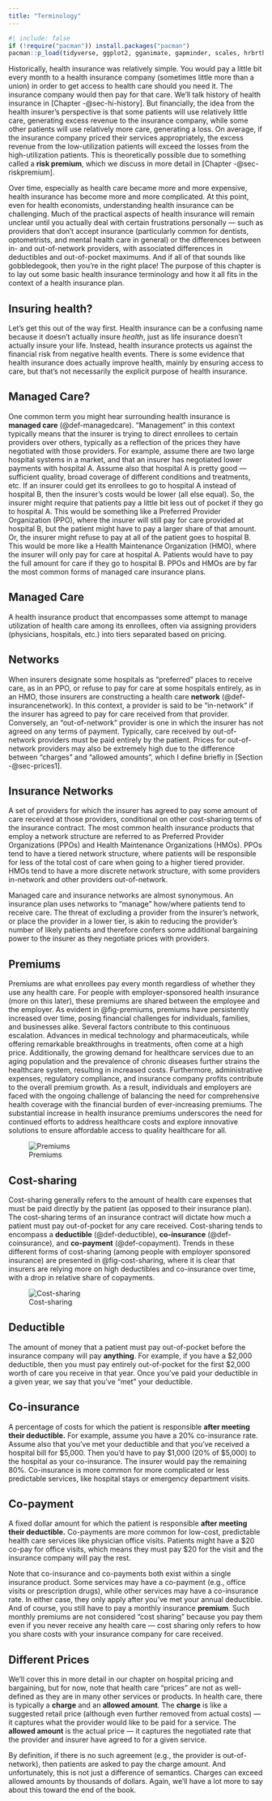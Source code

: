 ```yaml
---
title: "Terminology"
---
```


```r
#| include: false
if (!require("pacman")) install.packages("pacman")
pacman::p_load(tidyverse, ggplot2, gganimate, gapminder, scales, hrbrthemes, OECD, here, png, gifski, magick, pdftools)
```

Historically, health insurance was relatively simple. You would pay a little bit every month to a health insurance company (sometimes little more than a union) in order to get access to health care should you need it. The insurance company would then pay for that care. We'll talk history of health insurance in [Chapter -@sec-hi-history]. But financially, the idea from the health insurer's perspective is that some patients will use relatively little care, generating excess revenue to the insurance company, while some other patients will use relatively more care, generating a loss. On average, if the insurance company priced their services appropriately, the excess revenue from the low-utilization patients will exceed the losses from the high-utilization patients. This is theoretically possible due to something called a **risk premium**, which we discuss in more detail in [Chapter -@sec-riskpremium]. 

Over time, especially as health care became more and more expensive, health insurance has become more and more complicated. At this point, even for health economists, understanding health insurance can be challenging. Much of the practical aspects of health insurance will remain unclear until you actually deal with certain frustrations personally --- such as providers that don't accept insurance (particularly common for dentists, optometrists, and mental health care in general) or the differences between in- and out-of-network providers, with associated differences in deductibles and out-of-pocket maximums. And if all of that sounds like gobbledegook, then you're in the right place! The purpose of this chapter is to lay out some basic health insurance terminology and how it all fits in the context of a health insurance plan.

## Insuring health?

Let's get this out of the way first. Health insurance can be a confusing name because it doesn't actually insure *health*, just as life insurance doesn't actually insure your life. Instead, health insurance protects us against the financial risk from negative health events. There is some evidence that health insurance does actually improve health, mainly by ensuring access to care, but that's not necessarily the explicit purpose of health insurance.

## Managed Care?

One common term you might hear surrounding health insurance is **managed care** (@def-managedcare). "Management" in this context typically means that the insurer is trying to direct enrollees to certain providers over others, typically as a reflection of the prices they have negotiated with those providers. For example, assume there are two large hospital systems in a market, and that an insurer has negotiated lower payments with hospital A. Assume also that hospital A is pretty good --- sufficient quality, broad coverage of different conditions and treatments, etc. If an insurer could get its enrollees to go to hospital A instead of hospital B, then the insurer's costs would be lower (all else equal). So, the insurer might require that patients pay a little bit less out of pocket if they go to hospital A. This would be something like a Preferred Provider Organization (PPO), where the insurer will still pay for care provided at hospital B, but the patient might have to pay a larger share of that amount. Or, the insurer might refuse to pay at all of the patient goes to hospital B. This would be more like a Health Maintenance Organization (HMO), where the insurer will only pay for care at hospital A. Patients would have to pay the full amount for care if they go to hospital B. PPOs and HMOs are by far the most common forms of managed care insurance plans.

::: {#def-managedcare}

## Managed Care
A health insurance product that encompasses some attempt to manage utilization of health care among its enrollees, often via assigning providers (physicians, hospitals, etc.) into tiers separated based on pricing. 

:::

## Networks
When insurers designate some hospitals as "preferred" places to receive care, as in an PPO, or refuse to pay for care at some hospitals entirely, as in an HMO, those insurers are constructing a health care **network** (@def-insurancenetwork). In this context, a provider is said to be "in-network" if the insurer has agreed to pay for care received from that provider. Conversely, an "out-of-network" provider is one in which the insurer has not agreed on any terms of payment. Typically, care received by out-of-network providers must be paid entirely by the patient. Prices for out-of-network providers may also be extremely high due to the difference between "charges" and "allowed amounts", which I define briefly in [Section -@sec-prices1].

::: {#def-insurancenetwork}

## Insurance Networks
A set of providers for which the insurer has agreed to pay some amount of care received at those providers, conditional on other cost-sharing terms of the insurance contract. The most common health insurance products that employ a network structure are referred to as Preferred Provider Organizations (PPOs) and Health Maintenance Organizations (HMOs). PPOs tend to have a tiered network structure, where patients will be responsible for less of the total cost of care when going to a higher tiered provider. HMOs tend to have a more discrete network structure, with some providers in-network and other providers out-of-network.

:::

Managed care and insurance networks are almost synonymous. An insurance plan uses networks to "manage" how/where patients tend to receive care. The threat of excluding a provider from the insurer's network, or place the provider in a lower tier, is akin to reducing the provider's number of likely patients and therefore confers some additional bargaining power to the insurer as they negotiate prices with providers. 

## Premiums
Premiums are what enrollees pay every month regardless of whether they use any health care. For people with employer-sponsored health insurance (more on this later), these premiums are shared between the employee and the employer. As evident in @fig-premiums, premiums have persistently increased over time, posing financial challenges for individuals, families, and businesses alike. Several factors contribute to this continuous escalation. Advances in medical technology and pharmaceuticals, while offering remarkable breakthroughs in treatments, often come at a high price. Additionally, the growing demand for healthcare services due to an aging population and the prevalence of chronic diseases further strains the healthcare system, resulting in increased costs. Furthermore, administrative expenses, regulatory compliance, and insurance company profits contribute to the overall premium growth. As a result, individuals and employers are faced with the ongoing challenge of balancing the need for comprehensive health coverage with the financial burden of ever-increasing premiums. The substantial increase in health insurance premiums underscores the need for continued efforts to address healthcare costs and explore innovative solutions to ensure affordable access to quality healthcare for all.

![Premiums](../figures/kff-premiums.webp){#fig-premiums}

## Cost-sharing
Cost-sharing generally refers to the amount of health care expenses that must be paid directly by the patient (as opposed to their insurance plan). The cost-sharing terms of an insurance contract will dictate how much a patient must pay out-of-pocket for any care received. Cost-sharing tends to encompass a **deductible** (@def-deductible), **co-insurance** (@def-coinsurance), and **co-payment** (@def-copayment). Trends in these different forms of cost-sharing (among people with employer sponsored insurance) are presented in @fig-cost-sharing, where it is clear that insurers are relying more on high deductibles and co-insurance over time, with a drop in relative share of copayments.

![Cost-sharing](../figures/kff-cost-sharing.png){#fig-cost-sharing}

::: {#def-deductible}

## Deductible
The amount of money that a patient must pay out-of-pocket before the insurance company will pay **anything**. For example, if you have a \$2,000 deductible, then you must pay entirely out-of-pocket for the first \$2,000 worth of care you receive in that year. Once you've paid your deductible in a given year, we say that you've "met" your deductible.

:::

::: {#def-coinsurance}

## Co-insurance
A percentage of costs for which the patient is responsible **after meeting their deductible.** For example, assume you have a 20% co-insurance rate. Assume also that you've met your deductible and that you've received a hospital bill for \$5,000. Then you'd have to pay \$1,000 (20% of \$5,000) to the hospital as your co-insurance. The insurer would pay the remaining 80%. Co-insurance is more common for more complicated or less predictable services, like hospital stays or emergency department visits.

:::


::: {#def-copayment}

## Co-payment
A fixed dollar amount for which the patient is responsible **after meeting their deductible.** Co-payments are more common for low-cost, predictable health care services like physician office visits. Patients might have a \$20 co-pay for office visits, which means they must pay \$20 for the visit and the insurance company will pay the rest.

:::

Note that co-insurance and co-payments both exist within a single insurance product. Some services may have a co-payment (e.g., office visits or prescription drugs), while other services may have a co-insurance rate. In either case, they only apply after you've met your annual deductible. And of course, you still have to pay a monthly insurance **premium**. Such monthly premiums are not considered "cost sharing" because you pay them even if you never receive any health care --- cost sharing only refers to how you share costs with your insurance company for care received.


## Different Prices {#sec-prices1}
We'll cover this in more detail in our chapter on hospital pricing and bargaining, but for now, note that health care "prices" are not as well-defined as they are in many other services or products. In health care, there is typically a **charge** and an **allowed amount**. The **charge** is like a suggested retail price (although even further removed from actual costs) --- it captures what the provider would like to be paid for a service. The **allowed amount** is the actual price --- it captures the negotiated rate that the provider and insurer have agreed to for a given service. 

By definition, if there is no such agreement (e.g., the provider is out-of-network), then patients are asked to pay the charge amount. And unfortunately, this is not just a difference of semantics. Charges can exceed allowed amounts by thousands of dollars. Again, we'll have a lot more to say about this toward the end of the book.

